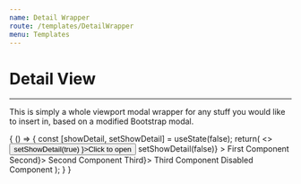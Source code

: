 ```yaml
---
name: Detail Wrapper
route: /templates/DetailWrapper
menu: Templates
---
```






# Detail View

---
This is simply a whole viewport modal wrapper for any stuff you would like to insert in, based on a modified Bootstrap modal.

<Props of={DetailWrapper} />

<Playground>
{
  () => {
    const [showDetail, setShowDetail] = useState(false);
    return(
      <>
      <Button variant='success' onClick={ () => setShowDetail(true) }>Click to open </Button>
      <DetailWrapper
        show={showDetail}
        onClose={() => setShowDetail(false)}
      >
        <SidebarContext.Provider>
          <Router history={typeof window !== 'undefined' ? createBrowserHistory() : null}>
            <Sidebar.Menu logo={{ src: logo, alt: 'Cordage' }} zone='Admin'>
              <Sidebar.Select
                defaultSelected={3}
                options={[
                  { key: 1, text: 'Location 123', icon: locations },
                  { key: 2, text: 'Location 124', icon: locations },
                  { key: 3, text: 'Location 125', icon: locations },
                ]}
              />
            </Sidebar.Menu>
          </Router>
        </SidebarContext.Provider>
        <Page.Administrative
          title='Name of group'
          description='Groups in Knowledge are groupings of Items and define the schema or structure of the custom data stored in those Items. '
        >
          <Page.Content>
          <Tabs.Wrap>
            <Tabs.Tab eventKey="first" title="First">
              First Component
            </Tabs.Tab>
            <Tabs.Tab eventKey="second" title={<i>Second</i>}>
              Second Component
            </Tabs.Tab>
            <Tabs.Tab eventKey="third" title={<b>Third</b>}>
              Third Component
            </Tabs.Tab>
            <Tabs.Tab disabled eventKey="fourth" title="Fourth">
                Disabled Component
              </Tabs.Tab>
            </Tabs.Wrap>
          </Page.Content>
        </Page.Administrative>
      </DetailWrapper>
      </>
    );
  }
}
</Playground>
